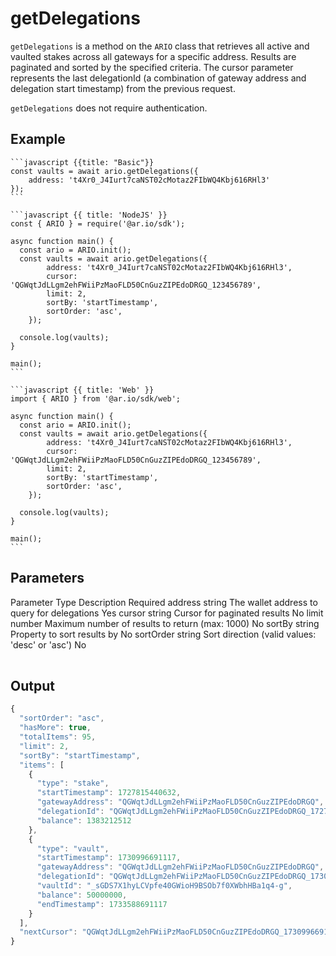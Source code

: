 
# getDelegations

`getDelegations` is a method on the `ARIO` class that retrieves all active and vaulted stakes across all gateways for a specific address. Results are paginated and sorted by the specified criteria. The cursor parameter represents the last delegationId (a combination of gateway address and delegation start timestamp) from the previous request.

`getDelegations` does not require authentication.

## Example

<CodeGroup title="getDelegations">

    ```javascript {{title: "Basic"}}
    const vaults = await ario.getDelegations({
        address: 't4Xr0_J4Iurt7caNST02cMotaz2FIbWQ4Kbj616RHl3'
    });
    ```

    ```javascript {{ title: 'NodeJS' }}
    const { ARIO } = require('@ar.io/sdk');

    async function main() {
      const ario = ARIO.init();
      const vaults = await ario.getDelegations({
            address: 't4Xr0_J4Iurt7caNST02cMotaz2FIbWQ4Kbj616RHl3',
            cursor: 'QGWqtJdLLgm2ehFWiiPzMaoFLD50CnGuzZIPEdoDRGQ_123456789',
            limit: 2,
            sortBy: 'startTimestamp',
            sortOrder: 'asc',
        });

      console.log(vaults);
    }

    main();
    ```

    ```javascript {{ title: 'Web' }}
    import { ARIO } from '@ar.io/sdk/web';

    async function main() {
      const ario = ARIO.init();
      const vaults = await ario.getDelegations({
            address: 't4Xr0_J4Iurt7caNST02cMotaz2FIbWQ4Kbj616RHl3',
            cursor: 'QGWqtJdLLgm2ehFWiiPzMaoFLD50CnGuzZIPEdoDRGQ_123456789',
            limit: 2,
            sortBy: 'startTimestamp',
            sortOrder: 'asc',
        });

      console.log(vaults);
    }

    main();
    ```

</CodeGroup>

## Parameters

<Table>
  <Table.Head>
    <Table.Row>
      <Table.Header>Parameter</Table.Header>
      <Table.Header>Type</Table.Header>
      <Table.Header>Description</Table.Header>
      <Table.Header>Required</Table.Header>
    </Table.Row>
  </Table.Head>
  <Table.Body>
    <Table.Row>
      <Table.Cell className="font-semibold">address</Table.Cell>
      <Table.Cell>string</Table.Cell>
      <Table.Cell>The wallet address to query for delegations</Table.Cell>
      <Table.Cell>Yes</Table.Cell>
    </Table.Row>
    <Table.Row>
      <Table.Cell className="font-semibold">cursor</Table.Cell>
      <Table.Cell>string</Table.Cell>
      <Table.Cell>Cursor for paginated results</Table.Cell>
      <Table.Cell>No</Table.Cell>
    </Table.Row>
    <Table.Row>
      <Table.Cell className="font-semibold">limit</Table.Cell>
      <Table.Cell>number</Table.Cell>
      <Table.Cell>Maximum number of results to return (max: 1000)</Table.Cell>
      <Table.Cell>No</Table.Cell>
    </Table.Row>
    <Table.Row>
      <Table.Cell className="font-semibold">sortBy</Table.Cell>
      <Table.Cell>string</Table.Cell>
      <Table.Cell>Property to sort results by</Table.Cell>
      <Table.Cell>No</Table.Cell>
    </Table.Row>
    <Table.Row>
      <Table.Cell className="font-semibold">sortOrder</Table.Cell>
      <Table.Cell>string</Table.Cell>
      <Table.Cell>Sort direction (valid values: 'desc' or 'asc')</Table.Cell>
      <Table.Cell>No</Table.Cell>
    </Table.Row>
  </Table.Body>
</Table>

## Output

```typescript
{
  "sortOrder": "asc",
  "hasMore": true,
  "totalItems": 95,
  "limit": 2,
  "sortBy": "startTimestamp",
  "items": [
    {
      "type": "stake",
      "startTimestamp": 1727815440632,
      "gatewayAddress": "QGWqtJdLLgm2ehFWiiPzMaoFLD50CnGuzZIPEdoDRGQ",
      "delegationId": "QGWqtJdLLgm2ehFWiiPzMaoFLD50CnGuzZIPEdoDRGQ_1727815440632",
      "balance": 1383212512
    },
    {
      "type": "vault",
      "startTimestamp": 1730996691117,
      "gatewayAddress": "QGWqtJdLLgm2ehFWiiPzMaoFLD50CnGuzZIPEdoDRGQ",
      "delegationId": "QGWqtJdLLgm2ehFWiiPzMaoFLD50CnGuzZIPEdoDRGQ_1730996691117",
      "vaultId": "_sGDS7X1hyLCVpfe40GWioH9BSOb7f0XWbhHBa1q4-g",
      "balance": 50000000,
      "endTimestamp": 1733588691117
    }
  ],
  "nextCursor": "QGWqtJdLLgm2ehFWiiPzMaoFLD50CnGuzZIPEdoDRGQ_1730996691117"
}
```
